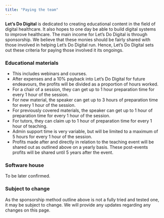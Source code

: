 ```yaml
---
title: "Paying the team"
---
```


**Let's Do Digital** is dedicated to creating educational content in the field of digital healthcare. It also hopes to one day be able to build digital systems to improve healthcare. The main income for Let's Do Digital is through sponsorship. We believe that these monies should be fairly shared with those involved in helping Let's Do Digital run. Hence, Let's Do Digital sets out these criteria for paying those involved it its ongoings.

### Educational materials

* This includes webinars and courses.
* After expenses and a 10% payback into Let's Do Digital for future endeavours, the profits will be divided as a proportion of hours worked. 
* For a chair of a session, they can get up to 1 hour preparation time for every 1 hour of the session.
* For new material, the speaker can get up to 3 hours of preparation time for every 1 hour of the session.
* For previously covered materials, the speaker can get up to 1 hour of preparation time for every 1 hour of the session.
* For tutors, they can claim up to 1 hour of preparation time for every 1 hour of teaching.
* Admin support time is very variable, but will be limited to a maximum of 5 hours for every 1 hour of the session.
* Profits made after and directly in relation to the teaching event will be shared out as outlined above on a yearly basis. These post-events profits will be shared until 5 years after the event.

### Software house

To be later confirmed.

### Subject to change

As the sponsorship method outline above is not a fully tried and tested one, it may be subject to change. We will provide any updates regarding any changes on this page.
